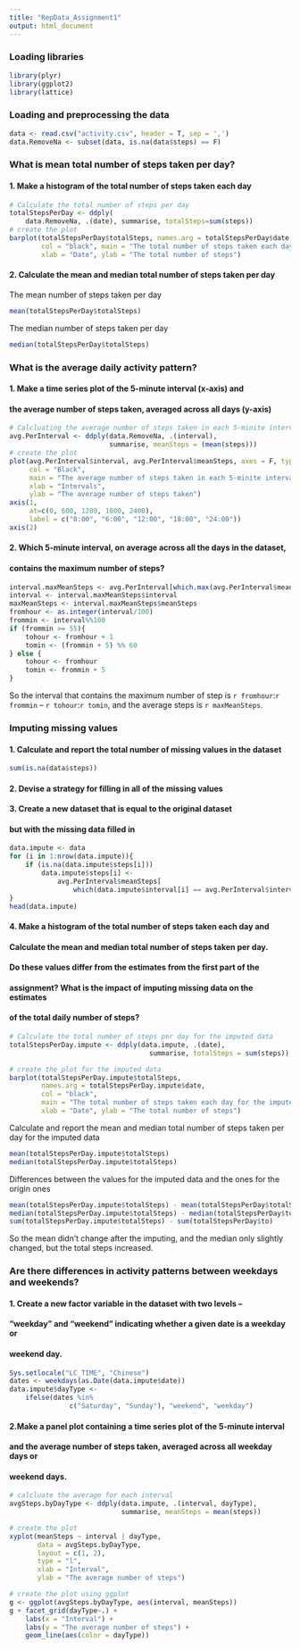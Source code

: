 ```yaml
---
title: "RepData_Assignment1"
output: html_document
---
```


### Loading libraries
```r
library(plyr)
library(ggplot2)
library(lattice)
```

### Loading and preprocessing the data
```r
data <- read.csv("activity.csv", header = T, sep = ',')
data.RemoveNa <- subset(data, is.na(data$steps) == F)
```

### What is mean total number of steps taken per day?
#### 1. Make a histogram of the total number of steps taken each day
```r
# Calculate the total number of steps per day
totalStepsPerDay <- ddply(
    data.RemoveNa, .(date), summarise, totalSteps=sum(steps))
# create the plot
barplot(totalStepsPerDay$totalSteps, names.arg = totalStepsPerDay$date,
        col = "black", main = "The total number of steps taken each day",
        xlab = "Date", ylab = "The total number of steps")
```

#### 2. Calculate the mean and median total number of steps taken per day
The mean number of steps taken per day
```r
mean(totalStepsPerDay$totalSteps)
```
The median number of steps taken per day
```r
median(totalStepsPerDay$totalSteps)
```

### What is the average daily activity pattern?
#### 1. Make a time series plot of the 5-minute interval (x-axis) and 
####    the average number of steps taken, averaged across all days (y-axis)
```r
# Calcluating the average number of steps taken in each 5-minite intervals
avg.PerInterval <- ddply(data.RemoveNa, .(interval), 
                         summarise, meanSteps = (mean(steps)))
# create the plot
plot(avg.PerInterval$interval, avg.PerInterval$meanSteps, axes = F, type = "l",
     col = "Black", 
     main = "The average number of steps taken in each 5-minite intervals",
     xlab = "Intervals",
     ylab = "The average number of steps taken")
axis(1, 
     at=c(0, 600, 1200, 1800, 2400), 
     label = c("0:00", "6:00", "12:00", "18:00", "24:00"))
axis(2)
```

#### 2. Which 5-minute interval, on average across all the days in the dataset,
#### contains the maximum number of steps?
```r
interval.maxMeanSteps <- avg.PerInterval[which.max(avg.PerInterval$meanSteps),]
interval <- interval.maxMeanSteps$interval
maxMeanSteps <- interval.maxMeanSteps$meanSteps
fromhour <- as.integer(interval/100)
frommin <- interval%%100
if (frommin >= 55){
    tohour <- fromhour + 1
    tomin <- (frommin + 5) %% 60
} else {
    tohour <- fromhour
    tomin <- frommin + 5
}
```
So the interval that contains the maximum number of step is 
`r fromhour`:`r frommin` -- `r tohour`:`r tomin`, 
and the average steps is `r maxMeanSteps`.

### Imputing missing values
#### 1. Calculate and report the total number of missing values in the dataset
```r
sum(is.na(data$steps))
```

#### 2. Devise a strategy for filling in all of the missing values
#### 3. Create a new dataset that is equal to the original dataset 
#### but with the missing data filled in
```r
data.impute <- data
for (i in 1:nrow(data.impute)){
    if (is.na(data.impute$steps[i]))
        data.impute$steps[i] <- 
            avg.PerInterval$meanSteps[
                which(data.impute$interval[i] == avg.PerInterval$interval)]
}
head(data.impute)
```

#### 4. Make a histogram of the total number of steps taken each day and 
#### Calculate the mean and median total number of steps taken per day. 
#### Do these values differ from the estimates from the first part of the 
#### assignment? What is the impact of imputing missing data on the estimates 
#### of the total daily number of steps?
```r
# Calculate the total number of steps per day for the imputed data
totalStepsPerDay.impute <- ddply(data.impute, .(date),
                                   summarise, totalSteps = sum(steps))

# create the plot for the imputed data
barplot(totalStepsPerDay.impute$totalSteps, 
        names.arg = totalStepsPerDay.impute$date,
        col = "black", 
        main = "The total number of steps taken each day for the imputed data",
        xlab = "Date", ylab = "The total number of steps")
```

Calculate and report the mean and median total number of steps taken 
per day for the imputed data
```r
mean(totalStepsPerDay.impute$totalSteps)
median(totalStepsPerDay.impute$totalSteps)
```

Differences between the values for the imputed data and 
the ones for the origin ones
```r
mean(totalStepsPerDay.impute$totalSteps) - mean(totalStepsPerDay$totalSteps)
median(totalStepsPerDay.impute$totalSteps) - median(totalStepsPerDay$totalSteps)
sum(totalStepsPerDay.impute$totalSteps) - sum(totalStepsPerDay$to)
```
So the mean didn't change after the imputing, and the median only 
slightly changed,  but the total steps increased.

### Are there differences in activity patterns between weekdays and weekends?
#### 1. Create a new factor variable in the dataset with two levels -- 
#### "weekday" and "weekend" indicating whether a given date is a weekday or
#### weekend day.
```r
Sys.setlocale("LC_TIME", "Chinese") 
dates <- weekdays(as.Date(data.impute$date))
data.impute$dayType <- 
    ifelse(dates %in% 
               c("Saturday", "Sunday"), "weekend", "weekday")
```

#### 2.Make a panel plot containing a time series plot of the 5-minute interval
#### and the average number of steps taken, averaged across all weekday days or
#### weekend days. 
```r
# calcluate the average for each interval
avgSteps.byDayType <- ddply(data.impute, .(interval, dayType), 
                            summarise, meanSteps = mean(steps))

# create the plot
xyplot(meanSteps ~ interval | dayType, 
       data = avgSteps.byDayType, 
       layout = c(1, 2), 
       type = "l", 
       xlab = "Interval", 
       ylab = "The average number of steps")

# create the plot using ggplot
g <- ggplot(avgSteps.byDayType, aes(interval, meanSteps))
g + facet_grid(dayType~.) + 
    labs(x = "Interval") + 
    labs(y = "The average number of steps") +
    geom_line(aes(color = dayType))
```
